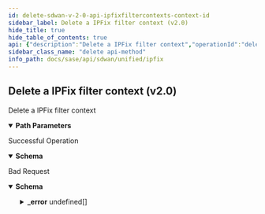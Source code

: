 ```yaml
---
id: delete-sdwan-v-2-0-api-ipfixfiltercontexts-context-id
sidebar_label: Delete a IPFix filter context (v2.0)
hide_title: true
hide_table_of_contents: true
api: {"description":"Delete a IPFix filter context","operationId":"delete-sdwan-v2.0-api-ipfixfiltercontexts-context_id","parameters":[{"description":"Context Id","in":"path","name":"context_id","required":true,"schema":{"description":"Context Id","type":"string"}}],"responses":{"200":{"content":{"application/json":{"schema":{"properties":{"description":{"description":"Description: Size(max = 256, IPFIX_CONTEXT_CONFIG_DESCRIPTION_INVALID, min = 0) ","type":"string"},"id":{"description":"Id","type":"string"},"name":{"description":"Name: NotEmpty(IPFIX_CONTEXT_CONFIG_NAME_REQD) Size(max = 128, error = NAME_EXCEEDS_LIMIT: Name of the resource exceeds limit., min = 0) ","type":"string"}},"required":["name"]}}},"description":"Successful Operation"},"400":{"content":{"application/json":{"example":{"value":{"_error":[{"code":"IPFIX_FILTER_CONTEXT_IS_USED_IN_IPFIX_PROFILE"},{"code":"IPFIX_FILTER_CONTEXT_IS_USED_IN_IPFIX_CONFIG"},{"code":"IPFIX_FILTER_CONTEXT_IS_USED_IN_INTERFACES"}]}},"schema":{"properties":{"_error":{"items":{"properties":{"code":{"type":"string"},"message":{"type":"string"}}},"type":"array"}}}}},"description":"Bad Request"}},"tags":["IPFIX"],"method":"delete","path":"/sdwan/v2.0/api/ipfixfiltercontexts/{context_id}","info":{"contact":{},"description":"List of APIs used to manage the IPFIX services.","title":"IPFIX","version":"Latest"},"postman":{"name":"Delete a IPFix filter context (v2.0)","description":{"content":"Delete a IPFix filter context","type":"text/plain"},"url":{"path":["sdwan","v2.0","api","ipfixfiltercontexts",":context_id"],"host":["{{baseUrl}}"],"query":[],"variable":[{"disabled":false,"description":{"content":"(Required) Context Id","type":"text/plain"},"type":"any","value":"","key":"context_id"}]},"header":[{"key":"Accept","value":"application/json"}],"method":"DELETE"}}
sidebar_class_name: "delete api-method"
info_path: docs/sase/api/sdwan/unified/ipfix
---
```



## Delete a IPFix filter context (v2.0)



Delete a IPFix filter context

<details style={{"marginBottom":"1rem"}} data-collapsed={false} open={true}><summary style={{}}><strong>Path Parameters</strong></summary><div><ul><ParamsItem className={"paramsItem"} param={{"description":"Context Id","in":"path","name":"context_id","required":true,"schema":{"description":"Context Id","type":"string"}}}></ParamsItem></ul></div></details><div><ApiTabs><TabItem label={"200"} value={"200"}><div>

Successful Operation

</div><div><details style={{}} data-collapsed={false} open={true}><summary style={{"textAlign":"left"}}><strong>Schema</strong></summary><div style={{"textAlign":"left","marginLeft":"1rem"}}></div><ul style={{"marginLeft":"1rem"}}><SchemaItem collapsible={false} name={"description"} required={false} schemaDescription={"Description: Size(max = 256, IPFIX_CONTEXT_CONFIG_DESCRIPTION_INVALID, min = 0) "} schemaName={"string"} qualifierMessage={undefined}></SchemaItem><SchemaItem collapsible={false} name={"id"} required={false} schemaDescription={"Id"} schemaName={"string"} qualifierMessage={undefined}></SchemaItem><SchemaItem collapsible={false} name={"name"} required={true} schemaDescription={"Name: NotEmpty(IPFIX_CONTEXT_CONFIG_NAME_REQD) Size(max = 128, error = NAME_EXCEEDS_LIMIT: Name of the resource exceeds limit., min = 0) "} schemaName={"string"} qualifierMessage={undefined}></SchemaItem></ul></details></div></TabItem><TabItem label={"400"} value={"400"}><div>

Bad Request

</div><div><details style={{}} data-collapsed={false} open={true}><summary style={{"textAlign":"left"}}><strong>Schema</strong></summary><div style={{"textAlign":"left","marginLeft":"1rem"}}></div><ul style={{"marginLeft":"1rem"}}><SchemaItem collapsible={true} className={"schemaItem"}><details style={{}}><summary style={{}}><strong>_error</strong><span style={{"opacity":"0.6"}}> undefined[]</span></summary><div style={{"marginLeft":"1rem"}}><SchemaItem collapsible={false} name={"code"} required={false} schemaDescription={undefined} schemaName={"string"} qualifierMessage={undefined}></SchemaItem><SchemaItem collapsible={false} name={"message"} required={false} schemaDescription={undefined} schemaName={"string"} qualifierMessage={undefined}></SchemaItem></div></details></SchemaItem></ul></details></div></TabItem></ApiTabs></div>
      